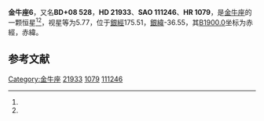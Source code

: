 {{Starbox begin
| name = 金牛座6
}}
{{Starbox observe
| epoch = [[J2000.0|J2000.0]]
| constell = [[金牛座|金牛座]]<ref name=SIMBAD>{{cite web
 | url=http://simbad.u-strasbg.fr/simbad/sim-id?Ident=HR+1079
 | title=Pulsating variable Star
 | publisher=Centre de Données astronomiques de Strasbourg
 | work=SIMBAD
 | accessdate=2012-07-13
 | archive-date=2019-11-28
 | archive-url=https://web.archive.org/web/20191128231415/http://simbad.u-strasbg.fr/simbad/sim-id?Ident=HR+1079
 }}</ref><ref name=DATA>{{cite web
 | url=http://vizier.u-strasbg.fr/viz-bin/VizieR-5?-out.add=.&-source=5050&-corr=PK=HR&-out.max=9999&HR=1079
 | title=VizieR Detailed Page
 | accessdate=2012-07-13
 | archive-date=2016-03-05
 | archive-url=https://web.archive.org/web/20160305015350/http://vizier.u-strasbg.fr/viz-bin/VizieR-5?-out.add=.&-source=5050&-corr=PK=HR&-out.max=9999&HR=1079
 | dead-url=no
 }}</ref>
| 星官 = 
| ra = {{RA|3|32|36}}<ref name=SIMBAD /><ref name=DATA />
| dec = {{DEC|+9|22|25}}<ref name=SIMBAD /><ref name=DATA />
| appmag_v = 5.77<ref name=SIMBAD /><ref name=DATA />
}}
{{Starbox character
| class = B9IV<ref name=SIMBAD /><ref name=DATA />
| b-v = -0.08<ref name=SIMBAD /><ref name=DATA />
| u-b = -0.3<ref name=SIMBAD /><ref name=DATA />
| r-i = <ref name=SIMBAD /><ref name=DATA />
| variable = 
}}
{{Starbox astrometry
| radial_v = -0.3
| prop_mo_ra = 7
| parallax = 
| p_error = 
}}
{{Starbox catalog
| names =BD+08 528，[[SAO星表|SAO]] 111246，[[HD星表|HD]] 21933，[[HR星表|HR]] 1079}}
{{Starbox reference |Simbad=HR+1079}}
{{Starbox end}}

'''金牛座6'''，又名'''BD+08 528'''，'''HD 21933'''、'''SAO 111246'''、'''HR 1079'''，是[[金牛座|金牛座]]的一颗恒星<ref name=SIMBAD /><ref name=DATA />，视星等为5.77，位于[[銀道座標系|銀經]]175.51，[[銀道座標系|銀緯]]-36.55，其[[B1900.0|B1900.0]]坐标为赤經{{RA|3|27|11.2}}，赤緯{{DEC|+9|-36.55|8}}。

== 参考文献 ==
{{reflist}}

{{star-stub}}
{{星官|天廪|4|3}}
{{金牛座恒星}}
[[Category:金牛座|Category:金牛座]]
[[Category:HD和HDE天體|21933]]
[[Category:HR天體|1079]]
[[Category:SAO天體|111246]]